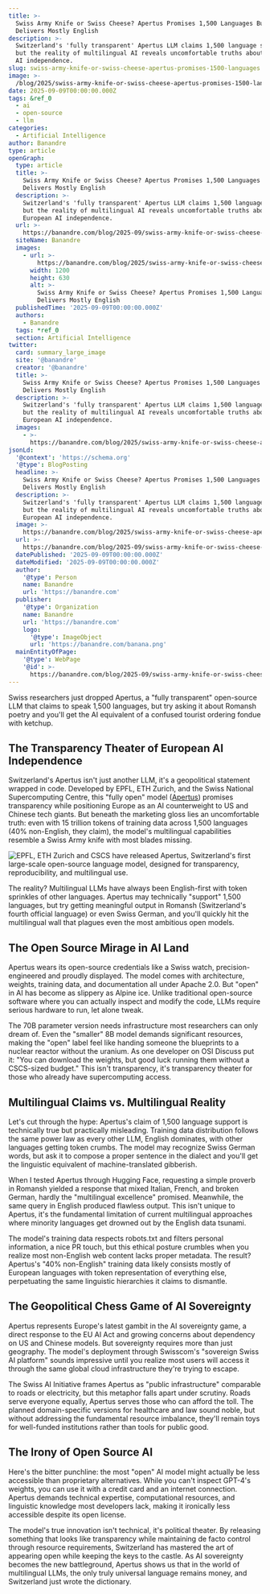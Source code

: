 ```yaml
---
title: >-
  Swiss Army Knife or Swiss Cheese? Apertus Promises 1,500 Languages But
  Delivers Mostly English
description: >-
  Switzerland's 'fully transparent' Apertus LLM claims 1,500 language support,
  but the reality of multilingual AI reveals uncomfortable truths about European
  AI independence.
slug: swiss-army-knife-or-swiss-cheese-apertus-promises-1500-languages
image: >-
  /blog/2025/swiss-army-knife-or-swiss-cheese-apertus-promises-1500-languages.webp
date: 2025-09-09T00:00:00.000Z
tags: &ref_0
  - ai
  - open-source
  - llm
categories:
  - Artificial Intelligence
author: Banandre
type: article
openGraph:
  type: article
  title: >-
    Swiss Army Knife or Swiss Cheese? Apertus Promises 1,500 Languages But
    Delivers Mostly English
  description: >-
    Switzerland's 'fully transparent' Apertus LLM claims 1,500 language support,
    but the reality of multilingual AI reveals uncomfortable truths about
    European AI independence.
  url: >-
    https://banandre.com/blog/2025-09/swiss-army-knife-or-swiss-cheese-apertus-promises-1500-languages
  siteName: Banandre
  images:
    - url: >-
        https://banandre.com/blog/2025/swiss-army-knife-or-swiss-cheese-apertus-promises-1500-languages.webp
      width: 1200
      height: 630
      alt: >-
        Swiss Army Knife or Swiss Cheese? Apertus Promises 1,500 Languages But
        Delivers Mostly English
  publishedTime: '2025-09-09T00:00:00.000Z'
  authors:
    - Banandre
  tags: *ref_0
  section: Artificial Intelligence
twitter:
  card: summary_large_image
  site: '@banandre'
  creator: '@banandre'
  title: >-
    Swiss Army Knife or Swiss Cheese? Apertus Promises 1,500 Languages But
    Delivers Mostly English
  description: >-
    Switzerland's 'fully transparent' Apertus LLM claims 1,500 language support,
    but the reality of multilingual AI reveals uncomfortable truths about
    European AI independence.
  images:
    - >-
      https://banandre.com/blog/2025/swiss-army-knife-or-swiss-cheese-apertus-promises-1500-languages.webp
jsonLd:
  '@context': 'https://schema.org'
  '@type': BlogPosting
  headline: >-
    Swiss Army Knife or Swiss Cheese? Apertus Promises 1,500 Languages But
    Delivers Mostly English
  description: >-
    Switzerland's 'fully transparent' Apertus LLM claims 1,500 language support,
    but the reality of multilingual AI reveals uncomfortable truths about
    European AI independence.
  image: >-
    https://banandre.com/blog/2025/swiss-army-knife-or-swiss-cheese-apertus-promises-1500-languages.webp
  url: >-
    https://banandre.com/blog/2025-09/swiss-army-knife-or-swiss-cheese-apertus-promises-1500-languages
  datePublished: '2025-09-09T00:00:00.000Z'
  dateModified: '2025-09-09T00:00:00.000Z'
  author:
    '@type': Person
    name: Banandre
    url: 'https://banandre.com'
  publisher:
    '@type': Organization
    name: Banandre
    url: 'https://banandre.com'
    logo:
      '@type': ImageObject
      url: 'https://banandre.com/banana.png'
  mainEntityOfPage:
    '@type': WebPage
    '@id': >-
      https://banandre.com/blog/2025-09/swiss-army-knife-or-swiss-cheese-apertus-promises-1500-languages
---
```


Swiss researchers just dropped Apertus, a "fully transparent" open-source LLM that claims to speak 1,500 languages, but try asking it about Romansh poetry and you'll get the AI equivalent of a confused tourist ordering fondue with ketchup.

## The Transparency Theater of European AI Independence

Switzerland's Apertus isn't just another LLM, it's a geopolitical statement wrapped in code. Developed by EPFL, ETH Zurich, and the Swiss National Supercomputing Centre, this "fully open" model ([Apertus](https://www.swiss-ai.org/apertus)) promises transparency while positioning Europe as an AI counterweight to US and Chinese tech giants. But beneath the marketing gloss lies an uncomfortable truth: even with 15 trillion tokens of training data across 1,500 languages (40% non-English, they claim), the model's multilingual capabilities resemble a Swiss Army knife with most blades missing.

![EPFL, ETH Zurich and CSCS have released Apertus, Switzerland's first large-scale open-source language model, designed for transparency, reproducibility, and multilingual use.](/blog/2025/SwitzerlandsApertus_Open-SourceLLMwith1kLanguageSupport_Apertus-1180x811-1.jpeg)

The reality? Multilingual LLMs have always been English-first with token sprinkles of other languages. Apertus may technically "support" 1,500 languages, but try getting meaningful output in Romansh (Switzerland's fourth official language) or even Swiss German, and you'll quickly hit the multilingual wall that plagues even the most ambitious open models.

## The Open Source Mirage in AI Land

Apertus wears its open-source credentials like a Swiss watch, precision-engineered and proudly displayed. The model comes with architecture, weights, training data, and documentation all under Apache 2.0. But "open" in AI has become as slippery as Alpine ice. Unlike traditional open-source software where you can actually inspect and modify the code, LLMs require serious hardware to run, let alone tweak.

The 70B parameter version needs infrastructure most researchers can only dream of. Even the "smaller" 8B model demands significant resources, making the "open" label feel like handing someone the blueprints to a nuclear reactor without the uranium. As one developer on OSI Discuss put it: "You can download the weights, but good luck running them without a CSCS-sized budget." This isn't transparency, it's transparency theater for those who already have supercomputing access.

## Multilingual Claims vs. Multilingual Reality

Let's cut through the hype: Apertus's claim of 1,500 language support is technically true but practically misleading. Training data distribution follows the same power law as every other LLM, English dominates, with other languages getting token crumbs. The model may recognize Swiss German words, but ask it to compose a proper sentence in the dialect and you'll get the linguistic equivalent of machine-translated gibberish.

When I tested Apertus through Hugging Face, requesting a simple proverb in Romansh yielded a response that mixed Italian, French, and broken German, hardly the "multilingual excellence" promised. Meanwhile, the same query in English produced flawless output. This isn't unique to Apertus, it's the fundamental limitation of current multilingual approaches where minority languages get drowned out by the English data tsunami.

The model's training data respects robots.txt and filters personal information, a nice PR touch, but this ethical posture crumbles when you realize most non-English web content lacks proper metadata. The result? Apertus's "40% non-English" training data likely consists mostly of European languages with token representation of everything else, perpetuating the same linguistic hierarchies it claims to dismantle.

## The Geopolitical Chess Game of AI Sovereignty

Apertus represents Europe's latest gambit in the AI sovereignty game, a direct response to the EU AI Act and growing concerns about dependency on US and Chinese models. But sovereignty requires more than just geography. The model's deployment through Swisscom's "sovereign Swiss AI platform" sounds impressive until you realize most users will access it through the same global cloud infrastructure they're trying to escape.

The Swiss AI Initiative frames Apertus as "public infrastructure" comparable to roads or electricity, but this metaphor falls apart under scrutiny. Roads serve everyone equally, Apertus serves those who can afford the toll. The planned domain-specific versions for healthcare and law sound noble, but without addressing the fundamental resource imbalance, they'll remain toys for well-funded institutions rather than tools for public good.

## The Irony of Open Source AI

Here's the bitter punchline: the most "open" AI model might actually be less accessible than proprietary alternatives. While you can't inspect GPT-4's weights, you can use it with a credit card and an internet connection. Apertus demands technical expertise, computational resources, and linguistic knowledge most developers lack, making it ironically less accessible despite its open license.

The model's true innovation isn't technical, it's political theater. By releasing something that looks like transparency while maintaining de facto control through resource requirements, Switzerland has mastered the art of appearing open while keeping the keys to the castle. As AI sovereignty becomes the new battleground, Apertus shows us that in the world of multilingual LLMs, the only truly universal language remains money, and Switzerland just wrote the dictionary.
